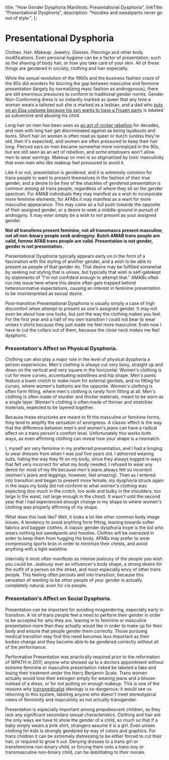 
  title: "How Gender Dysphoria Manifests: Presentational Dysphoria",
  linkTitle: "Presentational Dysphoria",
  description: "Hoodies and sweatpants never go out of style.",
};

<Disclaimer />

# Presentational Dysphoria

Clothes. Hair. Makeup. Jewelry. Glasses. Piercings and other body modifications. Even personal hygiene can be a factor of presentation, such as the shaving of body hair, or how you take care of your skin. All of these things are gendered in society, clothing and hair especially.

While the sexual revolution of the 1960s and the business fashion craze of the 80s did wonders for blurring the gap between masculine and feminine presentation (largely by normalizing masc fashion as androgynous), there are still enormous pressures to conform to traditional gender norms. Gender Non-Conforming dress is so instantly marked as queer that any time a woman wears a tailored suit she is marked as a lesbian, and a dad who [puts on an Elsa costume because his son wants to have a Frozen party](https://twitter.com/cbsnews/status/1088441623846023168?lang=en) is labeled as subversive and abusing his child.

Long hair on men has been seen as [an act of rocker rebellion](https://www.youtube.com/watch?v=PbAoXw_DqvM) for decades, and men with long hair get discriminated against as being layabouts and bums. Short hair on women is often read as queer or butch (unless they're old, then it's expected), and women are often pressured to keep their hair long. Pierced ears on men became somewhat more normalized in the 90s, but are still seen as an act of rebellion, and some employers won't allow men to wear earrings. Makeup on men is so stigmatized by toxic masculinity that even men who *like* makeup feel pressured to avoid it.

Like it or not, presentation is gendered, and it is extremely common for trans people to want to present themselves in the fashion of their true gender, and a desire to be free of the shackles of gendered presentation is common among all trans people, regardless of where they sit on the gender spectrum. For AMAB individuals they may manifest as a wish to incorporate more feminine elements, for AFABs it may manifest as a want for more masculine appearance. This may come as a full push towards the opposite of their assigned gender, or a desire to seek a middle-ground in pursuit of androgyny. It may even simply be a wish to *not* present as your assigned gender.

**Not all transfems present feminine, not all transmascs present masculine, not all non-binary people seek androgyny. Butch AMAB trans people are valid, femme AFAB trans people are valid. Presentation is not gender, gender is not presentation.**

Presentational Dysphoria typically appears early on in the form of a fascination with the styling of another gender, and a wish to be able to present as people of that gender do. That desire may be fulfilled somewhat by seeking out styling that is unisex, but typically that wish is self-gatekept by statements of "I'm not confident enough to attempt that." AMABs often run into issue here where this desire often gets trapped behind heteronormative expectations, causing an interest in feminine presentation to be misinterpreted as sexual desire.

Post-transition Presentational Dysphoria is usually simply a case of high discomfort when attempt to present as one's assigned gender. It may not even be about how one looks, but just the way the clothing makes you feel. For the first year and a half of my own transition I could not bear to wear unisex t-shirts because they just made me feel more masculine. Even now I have to cut the collars out of them, because the close neck makes me feel dysphoric.

### Presentation's Affect on Physical Dysphoria.

<Gutter>
  <Tweet unified>
    <Tweet id="1215716435068100611" />
    <Tweet id="1215716435974066176" />
    <Tweet id="1215716436980703233" />
    <Tweet id="1215716438020849664" />
  </Tweet>
</Gutter>


Clothing can also play a major role in the level of physical dysphoria a person experiences. Men's clothing is always cut very boxy, straight up and down on the vertical and very square in the horizontal. Women's clothing is cut for more curves, accentuating waistlines and hip shape. Men's pants feature a lower crotch to make room for external genitals, and no fitting for curves, where women's bottoms are the opposite. Women's clothing is often form fitting, where men's clothing is rarely form fitting at all. Men's clothing is often made of sturdier and thicker materials, meant to be worn as a single layer. Women's clothing is often made of thinner and stretchier materials, expected to be layered together.

Because these structures are meant to fit the masculine or feminine forms, they tend to amplify the sensation of wrongness. A classic effect is the way that the difference between men's and women's jeans can have a radical affect on a trans person's comfort level. Unfortunately this works both ways, as even affirming clothing can reveal how your shape is a mismatch.

I, myself am very feminine in my preferred presentation, and I had a longing to wear dresses from when I was just five years old. I abhorred wearing suits, hating the way they fit on my body, since they always tugged in ways that felt very incorrect for what my body needed. I refused to wear any denim for most of my life because men's jeans always felt so incorrect (women's jeans and leggings, however, feel amazing). Then as I entered into transition and began to present more female, my dysphoria struck again in the ways my body did not conform to what women's clothing was expecting (too much in the crotch, too wide and bulky in the shoulders, too large in the waist, not large enough in the chest). It wasn't until the second year that I had experienced enough change in my shape to where women's clothing was properly affirming of my shape.

What does this look like? Well, it looks a lot like other common body image issues. A tendency to avoid anything form fitting, leaning towards softer fabrics and baggier clothes. A classic gender dysphoria trope is the kid who wears nothing but sweatpants and hoodies. Clothes will be oversized in order to keep them from hugging the body. AFABs may prefer to wear compressing sports bras in order to minimize their chests, and avoid anything with a tight waistline.

<Gutter>
  <Tweet id="1191555135756853249" />
</Gutter>

Internally it most often manifests as intense jealousy of the people you wish you could be. Jealousy over an influencer's body shape, a strong desire for the outfit of a person on the street, and most especially envy of other trans people. This feeling often persists well into transition, because this sensation of wanting to be other people of your gender is actually completely natural, even for cis people.


### Presentation's Affect on Social Dysphoria.

Presentation can be important for avoiding misgendering, especially early in transition. A lot of trans people feel a need to perform their gender in order to be accepted for who they are, leaning in to feminine or masculine presentation more than they actually would like in order to make up for their body and ensure that people gender them correctly. Those pursuing medical transition may find this need becomes less important as their bodies change and they become able to be gendered correctly without all of the performance.

Performative Presentation was practically required prior to the reformation of WPATH in 2011; anyone who showed up to a doctors appointment without extreme feminine or masculine presentation risked be labeled a fake and losing their treatment under the Harry Benjamin Scale. Trans women actually would lose their estrogen simply for wearing jeans and a blouse instead of a dress, or for not putting on enough makeup. This is one of the reasons why [transmedicalist](https://en.wikipedia.org/wiki/Transmedicalism) ideology is so dangerous: it would see us returning to this system, labeling anyone who doesn't meet stereotypical views of femininity and masculinity as not actually transgender.

Presentation is especially important among prepubescent children, as they lack any significant secondary sexual characteristics. Clothing and hair are the only ways we have to show the gender of a child, so much so that if a baby simply wears a pink shirt, strangers assume it is a girl. Even unisex clothing for kids is strongly gendered by way of colors and graphics. For trans children it can be extremely distressing to be either forced to cut their hair, or required to grow it out. Denying dresses to a trans girl or transfeminine non-binary child, or forcing them onto a trans boy or transmasculine non-binary child, can be debilitating to their morale.
